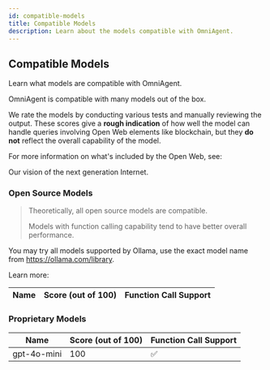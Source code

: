 ```yaml
---
id: compatible-models
title: Compatible Models
description: Learn about the models compatible with OmniAgent.
---
```


## Compatible Models

Learn what models are compatible with OmniAgent.

OmniAgent is compatible with many models out of the box.

We rate the models by conducting various tests and manually reviewing the output. These scores give a **rough indication** of how well the model can handle queries involving Open Web elements like blockchain, but they **do not** reflect the overall capability of the model.

For more information on what's included by the Open Web, see:

<LinkCard id="open-web" />

Our vision of the next generation Internet.

### Open Source Models

> Theoretically, all open source models are compatible.
>
> Models with function calling capability tend to have better overall performance.

You may try all models supported by Ollama, use the exact model name from https://ollama.com/library.

Learn more:

<LinkCard id="ollama" />

| Name | Score (out of 100) | Function Call Support |
|------|-------------------|---------------------|

### Proprietary Models

| Name | Score (out of 100) | Function Call Support |
|------|-------------------|---------------------|
| gpt-4o-mini | 100 | ✅ | 
